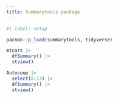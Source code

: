 ```yaml
---
title: Summarytools package
---
```


```r
#| label: setup

pacman::p_load(summarytools, tidyverse)
```

```r
mtcars |> 
  dfSummary() |> 
  stview()
```

```r
Autocoup |> 
  select(8:13) |> 
  dfSummary() |> 
  stview()
```
